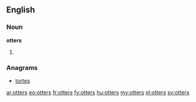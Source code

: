 ==English==

===Noun===
'''otters'''

# {{plural of|[[otter]]}}

===Anagrams===
* [[tortes#English|tortes]]

[[ar:otters]]
[[eo:otters]]
[[fr:otters]]
[[fy:otters]]
[[hu:otters]]
[[my:otters]]
[[nl:otters]]
[[sv:otters]]